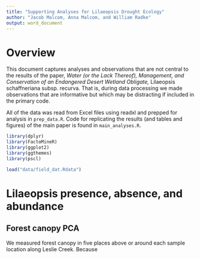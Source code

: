 ```yaml
---
title: "Supporting Analyses for Lilaeopsis Drought Ecology"
author: "Jacob Malcom, Anna Malcom, and William Radke"
output: word_document
---
```


# Overview
This document captures analyses and observations that are not central to the results of the paper, _Water (or the Lack Thereof), Management, and Conservation of an Endangered Desert Wetland Obligate,_ Lilaeopsis schaffneriana subsp. recurva. That is, during data processing we made observations that are informative but which may be distracting if included in the primary code.

All of the data was read from Excel files using readxl and prepped for analysis in `prep_data.R`. Code for replicating the results (and tables and figures) of the main paper is found in `main_analyses.R`.

```r
library(dplyr)
library(FactoMineR)
library(ggplot2)
library(ggthemes)
library(pscl)

load("data/field_dat.Rdata")
```

# Lilaeopsis presence, absence, and abundance

## Forest canopy PCA

We measured forest canopy in five places above or around each sample location along Leslie Creek. Because 
